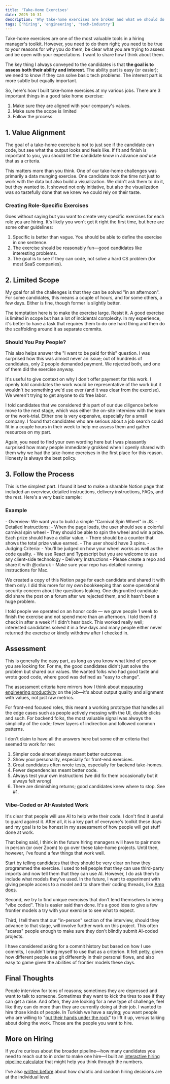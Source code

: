 ```yaml
---
title: 'Take-Home Exercises'
date: 2025-10-31
description: 'Why take-home exercises are broken and what we should do about them'
tags: ['hiring', 'engineering', 'tech-industry']
---
```



Take-home exercises are one of the most valuable tools in a hiring manager's toolkit. However, you need to do them right; you need to be true to your reasons for why you do them, be clear what you are trying to assess and be open with your expectations. I want to share how I think about them.

The key thing I always conveyed to the candidates is that **the goal is to assess both their ability and interest**. The ability part is easy (or easier); we need to know if they can solve basic tech problems. The interest part is more subtle but equally important.

So, here's how I built take-home exercises at my various jobs. There are 3 important things in a good take home exercise:

1. Make sure they are aligned with your company's values.
2. Make sure the scope is limited
3. Follow the process

## 1. Value Alignment

The goal of a take-home exercise is not to just see if the candidate can code, but see what the output looks and feels like. If fit and finish is important to you, you should let the candidate know in advance _and_ use that as a criteria.

This matters more than you think. One of our take-home challenges was primarily a data munging exercise. One candidate took the time not just to work with the data but also build a visualization. We didn't ask them to do it, but they wanted to. It showed not only initiative, but also the visualization was so tastefully done that we knew we could rely on their taste.

### Creating Role-Specific Exercises

Goes without saying but you want to create very specific exercises for each role you are hiring. It's likely you won't get it right the first time, but here are some other guidelines:

1. Specific is better than vague. You should be able to define the exercise in one sentence.
2. The exercise should be reasonably fun—good candidates like interesting problems.
3. The goal is to see if they can code, not solve a hard CS problem (for most SaaS companies).

## 2. Limited Scope

My goal for all the challenges is that they can be solved "in an afternoon". For some candidates, this means a couple of hours, and for some others, a few days. Either is fine, though former is slightly better.

The temptation here is to make the exercise large. Resist it. A good exercise is limited in scope but has a lot of incidental complexity. In my experience, it's better to have a task that requires them to do one hard thing and then do the scaffolding around it as separate commits.

### Should You Pay People?

This also helps answer the "I want to be paid for this" question. I was surprised how this was almost never an issue; out of hundreds of candidates, only 2 people demanded payment. We rejected both, and one of them did the exercise anyway.

It's useful to give context on why I don't offer payment for this work. I openly told candidates the work would be representative of the work but it wouldn't be something we'd use ever (and it was clear from the exercise). We weren't trying to get anyone to do free labor.

I told candidates that we considered this part of our due diligence before move to the next stage, which was either the on-site interview with the team or the work-trial. Either one is very expensive, especially for a small company. I found that candidates who are serious about a job search could fit in a couple hours in their week to help me assess them and gather resources on my part.

Again, you need to find your own wording here but I was pleasantly surprised how many people immediately grokked when I openly shared with them why we had the take-home exercises in the first place for this reason. Honesty is always the best policy.

## 3. Follow the Process

This is the simplest part. I found it best to make a sharable Notion page that included an overview, detailed instructions, delivery instructions, FAQs, and the rest. Here's a very basic sample:

### Example

<Callout variant="example">
- Overview: We want you to build a simple "Carnival Spin Wheel" in JS.
- Detailed Instructions:
	- When the page loads, the user should see a colorful carnival spin wheel
	- They should be able to spin the wheel and win a prize. Each prize should have a dollar value.
	- There should be a counter that shows the total prize value earned.
	- The user should have 3 spins.
- Judging Criteria:
	- You'll be judged on how your wheel works as well as the code quality.
	- We use React and Typescript but you are welcome to use any client-side technology
- Delivery Instructions
	- Please create a repo and share it with @cduruk
	- Make sure your repo has detailed running instructions for Mac.
</Callout>

We created a copy of this Notion page for each candidate and shared it with them only. I did this more for my own bookkeeping than some operational security concern about the questions leaking. One disgruntled candidate did share the post on a forum after we rejected them, and it hasn't been a huge problem.

I told people we operated on an honor code — we gave people 1 week to finish the exercise and not spend more than an afternoon. I told them I'd check in after a week if I didn't hear back. This worked really well; interested candidates solved it in a few days and many people either never returned the exercise or kindly withdrew after I checked in.

## Assessment

This is generally the easy part, as long as you know what kind of person you are looking for. For me, the good candidates didn't just solve the problem but shared our values. We wanted folks who had good taste and wrote good code, where good was defined as "easy to change".

The assessment criteria here mirrors how I think about [measuring engineering productivity](/posts/measuring-engineering-productivity/) on the job—it's about output quality and alignment with values, not just raw metrics.

For front-end focused roles, this meant a working prototype that handles all the edge cases such as people actively messing with the UI, double clicks and such. For backend folks, the most valuable signal was always the simplicity of the code; fewer layers of indirection and followed common patterns.

I don't claim to have all the answers here but some other criteria that seemed to work for me:

1. Simpler code almost always meant better outcomes.
2. Show your personality, especially for front-end exercises.
3. Great candidates often wrote tests, especially for backend take-homes.
4. Fewer dependencies meant better code.
5. Always test your own instructions (we did fix them occasionally but it always felt wrong)
6. There are diminishing returns; good candidates knew where to stop. See #1.

### Vibe-Coded or AI-Assisted Work

It's clear that people will use AI to help write their code. I don't find it useful to guard against it. After all, it is a key part of everyone's toolkit these days and my goal is to be honest in my assessment of how people will get stuff done at work.

That being said, I think in the future hiring managers will have to pair more in person (or over Zoom) to go over these take-home projects. Until then, however, I've found a few things that work well.

Start by telling candidates that they should be very clear on how they programmed the exercise. I used to tell people that they can use third-party imports and now tell them that they can use AI. However, I do ask them to include what models they've used. In the future, I want to experiment with giving people access to a model and to share their coding threads, like [Amp does](https://www.youtube.com/watch?v=ar4IJNFmyIw).

Second, we try to find unique exercises that don't lend themselves to being "vibe coded". This is easier said than done. It's a good idea to give a few frontier models a try with your exercise to see what to expect.

Third, I tell them that our "in-person" section of the interview, should they advance to that stage, will involve further work on this project. This often "scares" people enough to make sure they don't blindly submit AI-coded projects.

I have considered asking for a commit history but based on how I use commits, I couldn't bring myself to use that as a criterion. It felt petty, given how different people use git differently in their personal flows, and also easy to game given the abilities of frontier models these days.

## Final Thoughts

People interview for tons of reasons; sometimes they are depressed and want to talk to someone. Sometimes they want to kick the tires to see if they can get a raise. And often, they are looking for a new type of challenge, feel like they can do more than they are currently doing at their job. I wanted to hire those kinds of people. In Turkish we have a saying; you want people who are willing to "[put their hands under the rock](https://chatgpt.com/share/6904f54a-0dc4-800a-8267-1999de4c4c6a)" to lift it up, versus talking about doing the work. Those are the people you want to hire.

## More on Hiring

If you're curious about the broader pipeline—how many candidates you need to reach out to in order to make one hire—I built an [interactive hiring pipeline calculator](/posts/interactive-hiring-pipeline-calculator/) that might help you think through the numbers.

I've also [written before](/posts/job-interviews-farce/) about how chaotic and random hiring decisions are at the individual level. 

